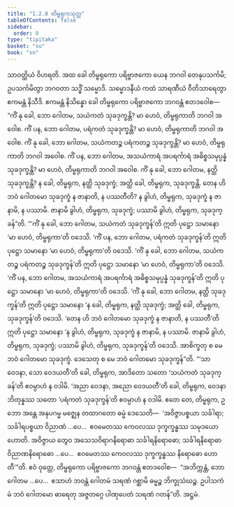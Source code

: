 ```yaml
---
title: "1.2.8 တိမ္ဗရုကသုတ္တ"
tableOfContents: false
sidebar:
  order: 8
type: "tipitaka"
basket: "su"
book: "sn"
---
```



<DynamicBreadcrumb />

<Division number="18" book="sn" e="ch" v="18" p="282">

<Paragraph number="106" book="sn">
သာဝတ္ထိယံ ဝိဟရတိ. အထ ခေါ တိမ္ဗရုကော ပရိဗ္ဗာဇကော ယေန ဘဂဝါ တေနုပသင်္ကမိ; ဥပသင်္ကမိတွာ ဘဂဝတာ သဒ္ဓိံ သမ္မောဒိ. သမ္မောဒနီယံ ကထံ သာရဏီယံ ဝီတိသာရေတွာ ဧကမန္တံ နိသီဒိ. ဧကမန္တံ နိသိန္နော ခေါ တိမ္ဗရုကော ပရိဗ္ဗာဇကော ဘဂဝန္တံ ဧတဒဝေါစ—
</Paragraph>

<Paragraph number="107" book="sn">
“ကိံ နု ခေါ, ဘော ဂေါတမ, သယံကတံ သုခဒုက္ခန္တိ? မာ ဟေဝံ, တိမ္ဗရုကာတိ ဘဂဝါ အဝေါစ. ကိံ ပန, ဘော ဂေါတမ, ပရံကတံ သုခဒုက္ခန္တိ? မာ ဟေဝံ, တိမ္ဗရုကာတိ ဘဂဝါ အဝေါစ. ကိံ နု ခေါ, ဘော ဂေါတမ, သယံကတဉ္စ ပရံကတဉ္စ သုခဒုက္ခန္တိ? မာ ဟေဝံ, တိမ္ဗရုကာတိ ဘဂဝါ အဝေါစ. ကိံ ပန, ဘော ဂေါတမ, အသယံကာရံ အပရင်္ကာရံ အဓိစ္စသမုပ္ပန္နံ သုခဒုက္ခန္တိ? မာ ဟေဝံ, တိမ္ဗရုကာတိ ဘဂဝါ အဝေါစ. ကိံ နု ခေါ, ဘော ဂေါတမ, နတ္ထိ သုခဒုက္ခန္တိ? န ခေါ, တိမ္ဗရုက, နတ္ထိ သုခဒုက္ခံ; အတ္ထိ ခေါ, တိမ္ဗရုက, သုခဒုက္ခန္တိ. တေန ဟိ ဘဝံ ဂေါတမော သုခဒုက္ခံ န ဇာနာတိ, န ပဿတီတိ? န ခွါဟံ, တိမ္ဗရုက, သုခဒုက္ခံ န ဇာနာမိ, န ပဿာမိ. ဇာနာမိ ခွါဟံ, တိမ္ဗရုက, သုခဒုက္ခံ; ပဿာမိ ခွါဟံ, တိမ္ဗရုက, သုခဒုက္ခန်”တိ.
</Paragraph>

<Paragraph number="108" book="sn">
“‘ကိံ နု ခေါ, ဘော ဂေါတမ, သယံကတံ သုခဒုက္ခန်’တိ ဣတိ ပုဋ္ဌော သမာနော ‘မာ ဟေဝံ, တိမ္ဗရုကာ’တိ ဝဒေသိ. ‘ကိံ ပန, ဘော ဂေါတမ, ပရံကတံ သုခဒုက္ခန်’တိ ဣတိ ပုဋ္ဌော သမာနော ‘မာ ဟေဝံ, တိမ္ဗရုကာ’တိ ဝဒေသိ. ‘ကိံ နု ခေါ, ဘော ဂေါတမ, သယံကတဉ္စ ပရံကတဉ္စ သုခဒုက္ခန်’တိ ဣတိ ပုဋ္ဌော သမာနော ‘မာ ဟေဝံ, တိမ္ဗရုကာ’တိ ဝဒေသိ. ‘ကိံ ပန, ဘော ဂေါတမ, အသယံကာရံ အပရင်္ကာရံ အဓိစ္စသမုပ္ပန္နံ သုခဒုက္ခန်’တိ ဣတိ ပုဋ္ဌော သမာနော ‘မာ ဟေဝံ, တိမ္ဗရုကာ’တိ ဝဒေသိ. ‘ကိံ နု ခေါ, ဘော ဂေါတမ, နတ္ထိ သုခဒုက္ခန်’တိ ဣတိ ပုဋ္ဌော သမာနော ‘န ခေါ, တိမ္ဗရုက, နတ္ထိ သုခဒုက္ခံ; အတ္ထိ ခေါ, တိမ္ဗရုက, သုခဒုက္ခန်’တိ ဝဒေသိ. ‘တေန ဟိ ဘဝံ ဂေါတမော သုခဒုက္ခံ န ဇာနာတိ, န ပဿတီ’တိ ဣတိ ပုဋ္ဌော သမာနော ‘န ခွါဟံ, တိမ္ဗရုက, သုခဒုက္ခံ န ဇာနာမိ, န ပဿာမိ. ဇာနာမိ ခွါဟံ, တိမ္ဗရုက, သုခဒုက္ခံ; ပဿာမိ ခွါဟံ, တိမ္ဗရုက, သုခဒုက္ခန်’တိ ဝဒေသိ. အာစိက္ခတု စ မေ ဘဝံ ဂေါတမော သုခဒုက္ခံ. ဒေသေတု စ မေ ဘဝံ ဂေါတမော သုခဒုက္ခန်”တိ.
</Paragraph>

<Paragraph number="109" book="sn">
“‘သာ ဝေဒနာ, သော ဝေဒယတီ’တိ ခေါ, တိမ္ဗရုက, အာဒိတော သတော ‘သယံကတံ သုခဒုက္ခန်’တိ ဧဝမ္ပာဟံ န ဝဒါမိ. ‘အညာ ဝေဒနာ, အညော ဝေဒယတီ’တိ ခေါ, တိမ္ဗရုက, ဝေဒနာဘိတုန္နဿ သတော ‘ပရံကတံ သုခဒုက္ခန်’တိ ဧဝမ္ပာဟံ န ဝဒါမိ. ဧတေ တေ, တိမ္ဗရုက, ဥဘော အန္တေ အနုပဂမ္မ မဇ္ဈေန တထာဂတော ဓမ္မံ ဒေသေတိ—  ‘အဝိဇ္ဇာပစ္စယာ သင်္ခါရာ; သင်္ခါရပစ္စယာ ဝိညာဏံ …ပေ…  ဧဝမေတဿ ကေဝလဿ ဒုက္ခက္ခန္ဓဿ သမုဒယော ဟောတိ. အဝိဇ္ဇာယ တွေဝ အသေသဝိရာဂနိရောဓာ သင်္ခါရနိရောဓော; သင်္ခါရနိရောဓာ ဝိညာဏနိရောဓော …ပေ…  ဧဝမေတဿ ကေဝလဿ ဒုက္ခက္ခန္ဓဿ နိရောဓော ဟောတီ’”တိ.
</Paragraph>

<Paragraph number="110" book="sn">
ဧဝံ ဝုတ္တေ, တိမ္ဗရုကော ပရိဗ္ဗာဇကော ဘဂဝန္တံ ဧတဒဝေါစ—  “အဘိက္ကန္တံ, ဘော ဂေါတမ …ပေ…  ဧသာဟံ ဘဝန္တံ ဂေါတမံ သရဏံ ဂစ္ဆာမိ ဓမ္မဉ္စ ဘိက္ခုသံဃဉ္စ. ဥပါသကံ မံ ဘဝံ ဂေါတမော ဓာရေတု အဇ္ဇတဂ္ဂေ ပါဏုပေတံ သရဏံ ဂတန်”တိ.

</Paragraph>
</Division>

<Paragraph number="111" type="center" book="sn">
အဋ္ဌမံ.
</Paragraph>